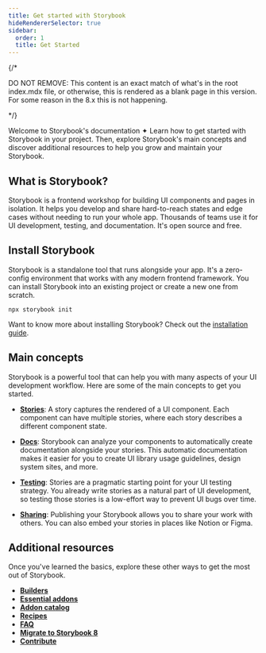 ```yaml
---
title: Get started with Storybook
hideRendererSelector: true
sidebar:
  order: 1
  title: Get Started
---
```


{/* 

DO NOT REMOVE: This content is an exact match of what's in the root index.mdx file, or otherwise, this is rendered as a blank page in this version.
For some reason in the 8.x this is not happening.

*/}

Welcome to Storybook's documentation ✦ Learn how to get started with Storybook in your project. Then, explore Storybook's main concepts and discover additional resources to help you grow and maintain your Storybook.

## What is Storybook?

Storybook is a frontend workshop for building UI components and pages in isolation. It helps you develop and share hard-to-reach states and edge cases without needing to run your whole app. Thousands of teams use it for UI development, testing, and documentation. It's open source and free.

## Install Storybook

Storybook is a standalone tool that runs alongside your app. It's a zero-config environment that works with any modern frontend framework. You can install Storybook into an existing project or create a new one from scratch.

```shell
npx storybook init
```

Want to know more about installing Storybook? Check out the [installation guide](./install.mdx).

## Main concepts

Storybook is a powerful tool that can help you with many aspects of your UI development workflow. Here are some of the main concepts to get you started.

* **[Stories](../writing-stories/index.mdx)**: A story captures the rendered of a UI component. Each component can have multiple stories, where each story describes a different component state.

* **[Docs](../writing-docs/index.mdx)**: Storybook can analyze your components to automatically create documentation alongside your stories. This automatic documentation makes it easier for you to create UI library usage guidelines, design system sites, and more.

* **[Testing](../writing-tests/index.mdx)**: Stories are a pragmatic starting point for your UI testing strategy. You already write stories as a natural part of UI development, so testing those stories is a low-effort way to prevent UI bugs over time.

* **[Sharing](../sharing/index.mdx)**: Publishing your Storybook allows you to share your work with others. You can also embed your stories in places like Notion or Figma.

## Additional resources

Once you've learned the basics, explore these other ways to get the most out of Storybook.

* **[Builders](../builders/index.mdx)**
* **[Essential addons](../essentials/index.mdx)**
* **[Addon catalog](https://storybook.js.org/addons)**
* **[Recipes](https://storybook.js.org/integrations)**
* **[FAQ](../faq.mdx)**
* **[Migrate to Storybook 8](https://storybook.js.org/docs/migration-guide/from-older-version)**
* **[Contribute](../contribute/index.mdx)**


